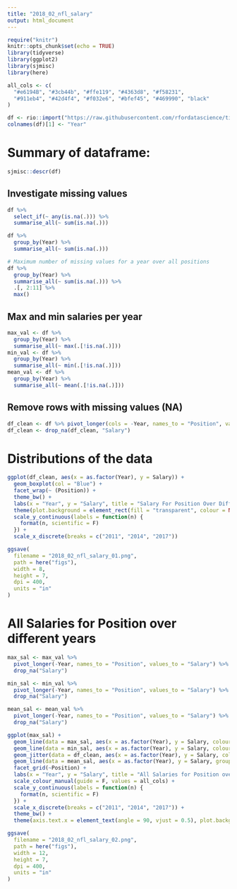 ```yaml
---
title: "2018_02_nfl_salary"
output: html_document
---
```


```r
require("knitr")
knitr::opts_chunk$set(echo = TRUE)
library(tidyverse)
library(ggplot2)
library(sjmisc)
library(here)

all_cols <- c(
  "#e6194B", "#3cb44b", "#ffe119", "#4363d8", "#f58231",
  "#911eb4", "#42d4f4", "#f032e6", "#bfef45", "#469990", "black"
)
```


```r
df <- rio::import("https://raw.githubusercontent.com/rfordatascience/tidytuesday/master/data/2018/2018-04-09/nfl_salary.xlsx")
colnames(df)[1] <- "Year"
```

# Summary of dataframe:
```r
sjmisc::descr(df)
```

## Investigate missing values
```r
df %>%
  select_if(~ any(is.na(.))) %>%
  summarise_all(~ sum(is.na(.)))

df %>%
  group_by(Year) %>%
  summarise_all(~ sum(is.na(.)))

# Maximum number of missing values for a year over all positions
df %>%
  group_by(Year) %>%
  summarise_all(~ sum(is.na(.))) %>%
  .[, 2:11] %>%
  max()
```

## Max and min salaries per year
```r
max_val <- df %>%
  group_by(Year) %>%
  summarise_all(~ max(.[!is.na(.)]))
min_val <- df %>%
  group_by(Year) %>%
  summarise_all(~ min(.[!is.na(.)]))
mean_val <- df %>%
  group_by(Year) %>%
  summarise_all(~ mean(.[!is.na(.)]))
```

## Remove rows with missing values (NA)
```r
df_clean <- df %>% pivot_longer(cols = -Year, names_to = "Position", values_to = "Salary")
df_clean <- drop_na(df_clean, "Salary")
```


# Distributions of the data
```r
ggplot(df_clean, aes(x = as.factor(Year), y = Salary)) +
  geom_boxplot(col = "Blue") +
  facet_wrap(~ (Position)) +
  theme_bw() +
  labs(x = "Year", y = "Salary", title = "Salary For Position Over Different Years") +
  theme(plot.background = element_rect(fill = "transparent", colour = NA), panel.background = element_rect(fill = "transparent", color = NA), panel.grid.major = element_blank(), panel.grid.minor = element_blank()) +
  scale_y_continuous(labels = function(n) {
    format(n, scientific = F)
  }) +
  scale_x_discrete(breaks = c("2011", "2014", "2017"))

ggsave(
  filename = "2018_02_nfl_salary_01.png",
  path = here("figs"),
  width = 8,
  height = 7,
  dpi = 400,
  units = "in"
)
```


# All Salaries for Position over different years
```r
max_sal <- max_val %>%
  pivot_longer(-Year, names_to = "Position", values_to = "Salary") %>%
  drop_na("Salary")

min_sal <- min_val %>%
  pivot_longer(-Year, names_to = "Position", values_to = "Salary") %>%
  drop_na("Salary")

mean_sal <- mean_val %>%
  pivot_longer(-Year, names_to = "Position", values_to = "Salary") %>%
  drop_na("Salary")
```


```r
ggplot(max_sal) +
  geom_line(data = max_sal, aes(x = as.factor(Year), y = Salary, colour = Position, group = 1), lwd = 1.5, alpha = 0.55) +
  geom_line(data = min_sal, aes(x = as.factor(Year), y = Salary, colour = Position, group = 1), lwd = 1.5, alpha = 0.55) +
  geom_jitter(data = df_clean, aes(x = as.factor(Year), y = Salary, colour = Position, group = 1), lwd = 1.5, alpha = 0.15) +
  geom_line(data = mean_sal, aes(x = as.factor(Year), y = Salary, group = 1), colour = "black", lwd = 1.5) +
  facet_grid(~Position) +
  labs(x = "Year", y = "Salary", title = "All Salaries for Position over different years  \n Max (Lines), Min (Lines), Average (Black Line), All Values (Points)") +
  scale_colour_manual(guide = F, values = all_cols) +
  scale_y_continuous(labels = function(n) {
    format(n, scientific = F)
  }) +
  scale_x_discrete(breaks = c("2011", "2014", "2017")) +
  theme_bw() +
  theme(axis.text.x = element_text(angle = 90, vjust = 0.5), plot.background = element_rect(fill = "transparent", colour = NA), panel.background = element_rect(fill = "transparent", color = NA), panel.grid.major = element_blank(), panel.grid.minor = element_blank())

ggsave(
  filename = "2018_02_nfl_salary_02.png",
  path = here("figs"),
  width = 12,
  height = 7,
  dpi = 400,
  units = "in"
)
```


  
  
  
